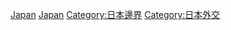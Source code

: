 [[Category:各國爭議地區|Japan]]
[[Category:亞洲爭議地區|Japan]]
[[Category:日本邊界|Category:日本邊界]]
[[Category:日本外交|Category:日本外交]]